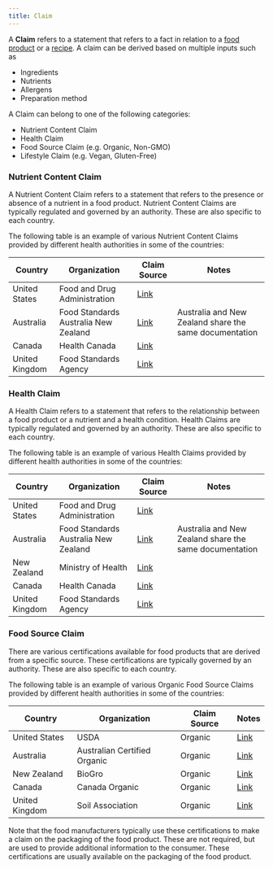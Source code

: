 ```yaml
---
title: Claim
---
```

A **Claim** refers to a statement that refers to a fact in relation to a [food product](/concepts/food) or a [recipe](/concepts/recipe). A claim can be derived based on multiple inputs such as
- Ingredients
- Nutrients
- Allergens
- Preparation method

A Claim can belong to one of the following categories:
- Nutrient Content Claim
- Health Claim
- Food Source Claim (e.g. Organic, Non-GMO)
- Lifestyle Claim (e.g. Vegan, Gluten-Free)

### Nutrient Content Claim
A Nutrient Content Claim refers to a statement that refers to the presence or absence of a nutrient in a food product. Nutrient Content Claims are typically regulated and governed by an authority. These are also specific to each country. 

The following table is an example of various Nutrient Content Claims provided by different health authorities in some of the countries:

| Country | Organization | Claim Source | Notes |
|---------|--------------|------------------------------| ------|
| United States | Food and Drug Administration | [Link](https://www.fda.gov/food/food-labeling-nutrition/label-claims-conventional-foods-and-dietary-supplements) |  |
| Australia | Food Standards Australia New Zealand | [Link](https://www.foodstandards.govt.nz/consumer/labelling/nutrition) | Australia and New Zealand share the same documentation |
| Canada | Health Canada | [Link](https://inspection.canada.ca/en/food-labels/labelling/industry/nutrient-content) |  |
| United Kingdom | Food Standards Agency | [Link](https://www.gov.uk/food-labelling-and-packaging/nutrition-health-claims-and-supplement-labelling) |  |

### Health Claim
A Health Claim refers to a statement that refers to the relationship between a food product or a nutrient and a health condition. Health Claims are typically regulated and governed by an authority. These are also specific to each country.

The following table is an example of various Health Claims provided by different health authorities in some of the countries:

| Country | Organization | Claim Source | Notes |
|---------|--------------|------------------------------| ------|
| United States | Food and Drug Administration | [Link](https://www.fda.gov/food/food-labeling-nutrition/authorized-health-claims-meet-significant-scientific-agreement-ssa-standard) |  |
| Australia | Food Standards Australia New Zealand | [Link](https://www.foodstandards.gov.au/business/labelling/nutrition-health-and-related-claims) | Australia and New Zealand share the same documentation |
| New Zealand | Ministry of Health | [Link](https://www.mpi.govt.nz/food-business/labelling-composition-food-drinks/health-and-nutrition-content-claims-for-food-and-drink/) |  |
| Canada | Health Canada | [Link](https://inspection.canada.ca/en/food-labels/labelling/industry/health-claims) |  |
| United Kingdom | Food Standards Agency | [Link](https://www.gov.uk/government/publications/great-britain-nutrition-and-health-claims-nhc-register) |  |

### Food Source Claim
There are various certifications available for food products that are derived from a specific source. These certifications are typically governed by an authority. These are also specific to each country.

The following table is an example of various Organic Food Source Claims provided by different health authorities in some of the countries:

| Country | Organization | Claim Source | Notes |
|---------|--------------|------------------------------| ------|
| United States | USDA | Organic | [Link](https://www.usda.gov/topics/organic) |
| Australia | Australian Certified Organic | Organic | [Link](https://aco.net.au/) |
| New Zealand | BioGro | Organic | [Link](https://biogro.co.nz/) |
| Canada | Canada Organic | Organic | [Link](https://organiccouncil.ca/organics/organic-certification/) |
| United Kingdom | Soil Association | Organic | [Link](https://www.gov.uk/guidance/organic-food-uk-approved-control-bodies#organic-food-federation) | There are multiple approved control bodies in the UK |

Note that the food manufacturers typically use these certifications to make a claim on the packaging of the food product. These are not required, but are used to provide additional information to the consumer.
These certifications are usually available on the packaging of the food product.
